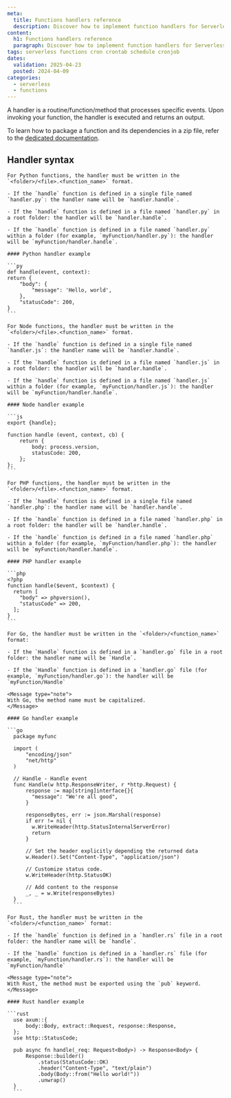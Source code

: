 ```yaml
---
meta:
  title: Functions handlers reference
  description: Discover how to implement function handlers for Serverless Functions in Scaleway.
content:
  h1: Functions handlers reference
  paragraph: Discover how to implement function handlers for Serverless Functions in Scaleway.
tags: serverless functions cron crontab schedule cronjob
dates:
  validation: 2025-04-23
  posted: 2024-04-09
categories:
  - serverless
  - functions
---
```


A handler is a routine/function/method that processes specific events. Upon invoking your function, the handler is executed and returns an output.

To learn how to package a function and its dependencies in a zip file, refer to the [dedicated documentation](/serverless-functions/how-to/package-function-dependencies-in-zip).

## Handler syntax

<Tabs id="handlers">
  <TabsTab label="Python">
  
    For Python functions, the handler must be written in the `<folder>/<file>.<function_name>` format.

    - If the `handle` function is defined in a single file named `handler.py`: the handler name will be `handler.handle`.

    - If the `handle` function is defined in a file named `handler.py` in a root folder: the handler will be `handler.handle`.

    - If the `handle` function is defined in a file named `handler.py` within a folder (for example, `myFunction/handler.py`): the handler will be `myFunction/handler.handle`.

    #### Python handler example

    ```py
    def handle(event, context):
    return {
        "body": {
            "message": 'Hello, world',
        },
        "statusCode": 200,
    }
    ```
  </TabsTab>

  <TabsTab label="Node">

    For Node functions, the handler must be written in the `<folder>/<file>.<function_name>` format.

    - If the `handle` function is defined in a single file named `handler.js`: the handler name will be `handler.handle`.

    - If the `handle` function is defined in a file named `handler.js` in a root folder: the handler will be `handler.handle`.

    - If the `handle` function is defined in a file named `handler.js` within a folder (for example, `myFunction/handler.js`): the handler will be `myFunction/handler.handle`.

    #### Node handler example

    ```js
    export {handle};

    function handle (event, context, cb) {
        return {
            body: process.version,
            statusCode: 200,
        };
    };
    ```
  </TabsTab>
  
  <TabsTab label="PHP">

    For PHP functions, the handler must be written in the `<folder>/<file>.<function_name>` format.

    - If the `handle` function is defined in a single file named `handler.php`: the handler name will be `handler.handle`.

    - If the `handle` function is defined in a file named `handler.php` in a root folder: the handler will be `handler.handle`.

    - If the `handle` function is defined in a file named `handler.php` within a folder (for example, `myFunction/handler.php`): the handler will be `myFunction/handler.handle`.

    #### PHP handler example

    ```php
    <?php
    function handle($event, $context) {
      return [
        "body" => phpversion(),
        "statusCode" => 200,
      ];
    }
    ```
  </TabsTab>

  <TabsTab label="Go">

    For Go, the handler must be written in the `<folder>/<function_name>` format:

    - If the `Handle` function is defined in a `handler.go` file in a root folder: the handler name will be `Handle`.

    - If the `Handle` function is defined in a `handler.go` file (for example, `myFunction/handler.go`): the handler will be `myFunction/Handle`

    <Message type="note">
    With Go, the method name must be capitalized.
    </Message>

    #### Go handler example

    ```go
      package myfunc
      
      import (
          "encoding/json"
          "net/http"
      )
      
      // Handle - Handle event
      func Handle(w http.ResponseWriter, r *http.Request) {
          response := map[string]interface{}{
            "message": "We're all good",
          }
      
          responseBytes, err := json.Marshal(response)
          if err != nil {
            w.WriteHeader(http.StatusInternalServerError)
            return
          }
      
          // Set the header explicitly depending the returned data
          w.Header().Set("Content-Type", "application/json")
      
          // Customize status code.
          w.WriteHeader(http.StatusOK)
      
          // Add content to the response
          _, _ = w.Write(responseBytes)
      }
      ```
  </TabsTab>

  <TabsTab label="Rust">

    For Rust, the handler must be written in the `<folder>/<function_name>` format:

    - If the `handle` function is defined in a `handler.rs` file in a root folder: the handler name will be `handle`.

    - If the `handle` function is defined in a `handler.rs` file (for example, `myFunction/handler.rs`): the handler will be `myFunction/handle`

    <Message type="note">
    With Rust, the method must be exported using the `pub` keyword.
    </Message>

    #### Rust handler example

    ```rust
      use axum::{
          body::Body, extract::Request, response::Response,
      };
      use http::StatusCode;
      
      pub async fn handle(_req: Request<Body>) -> Response<Body> {
          Response::builder()
              .status(StatusCode::OK)
              .header("Content-Type", "text/plain")
              .body(Body::from("Hello world!"))
              .unwrap()
      }
      ```
  </TabsTab>
</Tabs>
